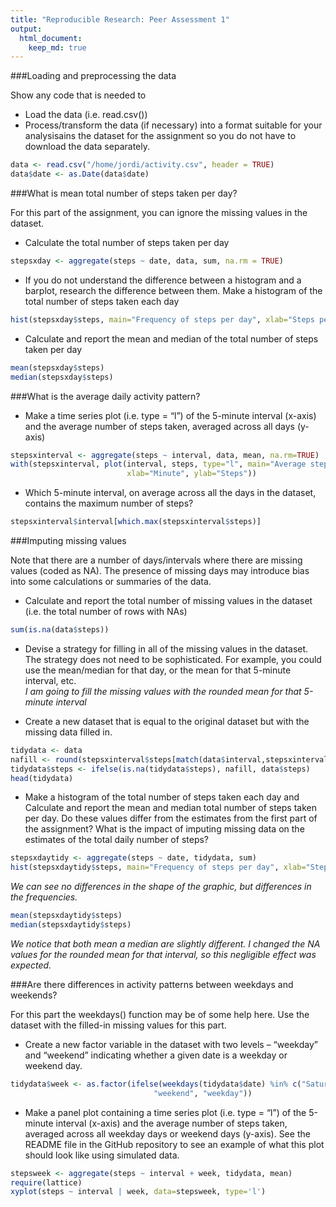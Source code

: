 ```yaml
---
title: "Reproducible Research: Peer Assessment 1"
output: 
  html_document:
    keep_md: true
---
```

###Loading and preprocessing the data

Show any code that is needed to

- Load the data (i.e. read.csv())
- Process/transform the data (if necessary) into a format suitable for your analysisains the dataset for the assignment so you do not have to download the data separately.

```r
data <- read.csv("/home/jordi/activity.csv", header = TRUE)
data$date <- as.Date(data$date)
```

###What is mean total number of steps taken per day?

For this part of the assignment, you can ignore the missing values in the dataset.

- Calculate the total number of steps taken per day
```r
stepsxday <- aggregate(steps ~ date, data, sum, na.rm = TRUE)
```

- If you do not understand the difference between a histogram and a barplot, research the difference between them. Make a histogram of the total number of steps taken each day
```r
hist(stepsxday$steps, main="Frequency of steps per day", xlab="Steps per day", breaks = 10)
```

- Calculate and report the mean and median of the total number of steps taken per day
```r
mean(stepsxday$steps)
median(stepsxday$steps)
```

###What is the average daily activity pattern?

- Make a time series plot (i.e. type = "l") of the 5-minute interval (x-axis) and the average number of steps taken, averaged across all days (y-axis)
```r
stepsxinterval <- aggregate(steps ~ interval, data, mean, na.rm=TRUE)
with(stepsxinterval, plot(interval, steps, type="l", main="Average steps across all days",
                          xlab="Minute", ylab="Steps"))
```

- Which 5-minute interval, on average across all the days in the dataset, contains the maximum number of steps?
```r
stepsxinterval$interval[which.max(stepsxinterval$steps)]
```

###Imputing missing values

Note that there are a number of days/intervals where there are missing values (coded as NA). The presence of missing days may introduce bias into some calculations or summaries of the data.

- Calculate and report the total number of missing values in the dataset (i.e. the total number of rows with NAs)
```r
sum(is.na(data$steps))
```

- Devise a strategy for filling in all of the missing values in the dataset. The strategy does not need to be sophisticated. For example, you could use the mean/median for that day, or the mean for that 5-minute interval, etc.  
*I am going to fill the missing values with the rounded mean for that 5-minute interval*

- Create a new dataset that is equal to the original dataset but with the missing data filled in.
```r
tidydata <- data
nafill <- round(stepsxinterval$steps[match(data$interval,stepsxinterval$interval)])
tidydata$steps <- ifelse(is.na(tidydata$steps), nafill, data$steps)
head(tidydata)
```

- Make a histogram of the total number of steps taken each day and Calculate and report the mean and median total number of steps taken per day. Do these values differ from the estimates from the first part of the assignment? What is the impact of imputing missing data on the estimates of the total daily number of steps?
```r
stepsxdaytidy <- aggregate(steps ~ date, tidydata, sum)
hist(stepsxdaytidy$steps, main="Frequency of steps per day", xlab="Steps per day", breaks = 10)
```

*We can see no differences in the shape of the graphic, but differences in the frequencies.*

```r
mean(stepsxdaytidy$steps)
median(stepsxdaytidy$steps)
```

*We notice that both mean a median are slightly different. I changed the NA values for the rounded mean for that interval, so this negligible effect was expected.*

###Are there differences in activity patterns between weekdays and weekends?

For this part the weekdays() function may be of some help here. Use the dataset with the filled-in missing values for this part.

- Create a new factor variable in the dataset with two levels – “weekday” and “weekend” indicating whether a given date is a weekday or weekend day.
```r
tidydata$week <- as.factor(ifelse(weekdays(tidydata$date) %in% c("Saturday", "Sunday"),
                                "weekend", "weekday"))
```

- Make a panel plot containing a time series plot (i.e. type = "l") of the 5-minute interval (x-axis) and the average number of steps taken, averaged across all weekday days or weekend days (y-axis). See the README file in the GitHub repository to see an example of what this plot should look like using simulated data.
```r
stepsweek <- aggregate(steps ~ interval + week, tidydata, mean)
require(lattice)
xyplot(steps ~ interval | week, data=stepsweek, type='l')
```
